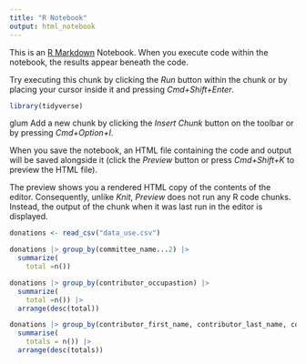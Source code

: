 ```yaml
---
title: "R Notebook"
output: html_notebook
---
```


This is an [R Markdown](http://rmarkdown.rstudio.com) Notebook. When you execute code within the notebook, the results appear beneath the code. 

Try executing this chunk by clicking the *Run* button within the chunk or by placing your cursor inside it and pressing *Cmd+Shift+Enter*. 

```r
library(tidyverse)
```
glum
Add a new chunk by clicking the *Insert Chunk* button on the toolbar or by pressing *Cmd+Option+I*.

When you save the notebook, an HTML file containing the code and output will be saved alongside it (click the *Preview* button or press *Cmd+Shift+K* to preview the HTML file). 

The preview shows you a rendered HTML copy of the contents of the editor. Consequently, unlike *Knit*, *Preview* does not run any R code chunks. Instead, the output of the chunk when it was last run in the editor is displayed.



```r
donations <- read_csv("data_use.csv")

donations |> group_by(committee_name...2) |> 
  summarize( 
    total =n())

```
```r
donations |> group_by(contributor_occupastion) |> 
  summarize( 
    total =n()) |> 
  arrange(desc(total))
```


```r
donations |> group_by(contributor_first_name, contributor_last_name, contributor_zip, contributor_occupation) |>
  summarise(
    totals = n()) |>
  arrange(desc(totals))
```


